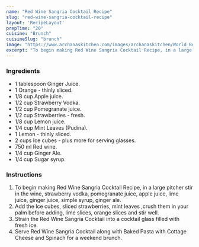 ---
name: "Red Wine Sangria Cocktail Recipe"
slug: "red-wine-sangria-cocktail-recipe"
layout: 'RecipeLayout'
prepTime: "20"
cuisine: "Brunch"
cuisineSlug: "brunch"
image: "https://www.archanaskitchen.com/images/archanaskitchen/World_Beverages/Red_Wine_Sangria_Cocktail_Recipe-1.jpg"
excerpt: "To begin making Red Wine Sangria Cocktail Recipe, in a large pitcher stir in the wine, strawberry vodka, pomegranate juice, apple juice, lime juice, ginger juice, simple syrup, ginger ale"
---

### Ingredients

- 1 tablespoon Ginger Juice.
- 1 Orange - thinly sliced.
- 1/8 cup Apple juice.
- 1/2 cup Strawberry Vodka.
- 1/2 cup Pomegranate juice.
- 1/2 cup Strawberries - fresh.
- 1/8 cup Lemon juice.
- 1/4 cup Mint Leaves (Pudina).
- 1 Lemon - thinly sliced.
- 2 cups Ice cubes - plus more for serving glasses.
- 750 ml Red wine.
- 1/4 cup Ginger Ale.
- 1/4 cup Sugar syrup.

### Instructions

1. To begin making Red Wine Sangria Cocktail Recipe, in a large pitcher stir in the wine, strawberry vodka, pomegranate juice, apple juice, lime juice, ginger juice, simple syrup, ginger ale.
1. Add the Ice cubes, sliced strawberries, mint leaves ,crush them in your palm before adding, lime slices, orange slices and stir well.
1. Strain the Red Wine Sangria Cocktail into a cocktail glass filled with fresh ice.
1. Serve Red Wine Sangria Cocktail along with Baked Pasta with Cottage Cheese and Spinach for a weekend brunch.

